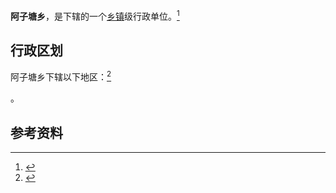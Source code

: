 {{中国乡级行政区|62/30/22/205/000}}

'''阿子塘乡'''，是{{PRC admin/fullname|62/30/22/205/000|3}}下辖的一个[[乡镇|乡镇]]级行政单位。<ref>{{PRC admin/ref sgc|{{PRC admin/parent|62/30/22/205/000}}}}</ref>

== 行政区划 ==

阿子塘乡下辖以下地区：<ref>{{PRC admin/ref sgc|62/30/22/205/000}}</ref>

{{PRC admin/children|62/30/22/205/000}}。

== 参考资料 ==

{{reflist}}

{{行政区划小作品}}
{{PRC admin/navcat|62/30/22/205/000}}